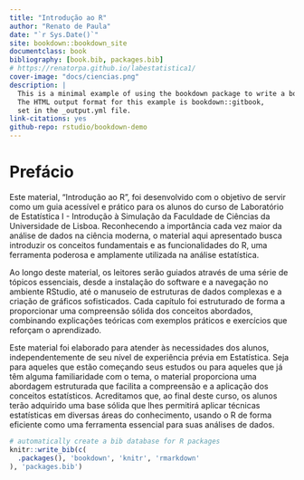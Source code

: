 ```yaml
--- 
title: "Introdução ao R"
author: "Renato de Paula"
date: "`r Sys.Date()`"
site: bookdown::bookdown_site
documentclass: book
bibliography: [book.bib, packages.bib]
# https://renatorpa.github.io/labestatistica1/
cover-image: "docs/ciencias.png"
description: |
  This is a minimal example of using the bookdown package to write a book.
  The HTML output format for this example is bookdown::gitbook,
  set in the _output.yml file.
link-citations: yes
github-repo: rstudio/bookdown-demo
---
```


# Prefácio

Este material, “Introdução ao R”, foi desenvolvido com o objetivo de servir como um guia acessível e prático para os alunos do curso de Laboratório de Estatística I - Introdução à Simulação da Faculdade de Ciências da Universidade de Lisboa. Reconhecendo a importância cada vez maior da análise de dados na ciência moderna, o material aqui apresentado busca introduzir os conceitos fundamentais e as funcionalidades do R, uma ferramenta poderosa e amplamente utilizada na análise estatística.

Ao longo deste material, os leitores serão guiados através de uma série de tópicos essenciais, desde a instalação do software e a navegação no ambiente RStudio, até o manuseio de estruturas de dados complexas e a criação de gráficos sofisticados. Cada capítulo foi estruturado de forma a proporcionar uma compreensão sólida dos conceitos abordados, combinando explicações teóricas com exemplos práticos e exercícios que reforçam o aprendizado.

Este material foi elaborado para atender às necessidades dos alunos, independentemente de seu nível de experiência prévia em Estatística. Seja para aqueles que estão começando seus estudos ou para aqueles que já têm alguma familiaridade com o tema, o material proporciona uma abordagem estruturada que facilita a compreensão e a aplicação dos conceitos estatísticos. Acreditamos que, ao final deste curso, os alunos terão adquirido uma base sólida que lhes permitirá aplicar técnicas estatísticas em diversas áreas do conhecimento, usando o R de forma eficiente como uma ferramenta essencial para suas análises de dados.


```r
# automatically create a bib database for R packages
knitr::write_bib(c(
  .packages(), 'bookdown', 'knitr', 'rmarkdown'
), 'packages.bib')
```


